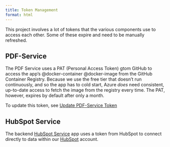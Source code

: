 ```yaml
---
title: Token Management
format: html
---
```


This project involves a lot of tokens that the various components use to access each other.  Some of these expire and need to be manually refreshed.

## PDF-Service
The PDF Service uses a PAT (Personal Access Token) gtom GitHub to access the app's @docker-container @docker-image from the GitHub Container Registry.  Because we use the free tier that doesn't run continuously, and so the app has to cold start, Azure *does* need consistent, up-to-date access to fetch the image from the registry every time.  The PAT, however, expires by default after only a month. 

To update this token, see [Update PDF-Service Token](../how-to/update-pdf-service-token.html)

## HubSpot Service
The backend [HubSpot Service](../architecture/azure/hubspot-service/hubspot-service.html) app uses a token from HubSpot to connect directly to data within our [HubSpot](../architecture/hubspot/hubspot-overview.html) account.

